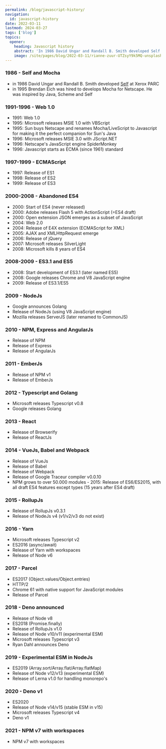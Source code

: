 ```yaml
---
permalink: /blog/javascript-history/
navigation:
  id: javascript-history
date: 2022-03-11
lastmod: 2024-03-27
tags: ['blog']
topics:
  opener:
    heading: Javascript history
    abstract: 'In 1986 David Ungar and Randall B. Smith developed Self at Xerox PARC. Inspired by Java, Scheme and Self Brendan Eich created Javascript in 1995.'
    image: /site/pages/blog/2022-03-11/rianne-zuur-UTZsyY9k5MQ-unsplash.jpg
---
```



### 1986 - Self and Mocha

- in 1986 David Ungar and Randall B. Smith developed
  [Self](https://handbook.selflanguage.org/4.5/intro.html) at Xerox PARC
- in 1995 Brendan Eich was hired to develops Mocha for Netscape. He was inspired
  by Java, Scheme and Self

### 1991-1996 - Web 1.0

- 1991: Web 1.0
- 1995: Microsoft releases MSIE 1.0 with VBScript
- 1995: Sun buys Netscape and renames Mocha/LiveScript to Javascript for making
  it the perfect companion for Sun's Java
- 1996: Microsoft releases MSIE 3.0 with JScript.NET
- 1996: Netscape's JavaScript engine SpiderMonkey
- 1996: Javascript starts as ECMA (since 1961) standard

### 1997-1999 - ECMAScript

- 1997: Release of ES1
- 1998: Release of ES2
- 1999: Release of ES3

### 2000-2008 - Abandoned ES4

- 2000: Start of ES4 (never released)
- 2000: Adobe releases Flash 5 with ActionScript (=ES4 draft)
- 2000: Open extension JSON emerges as a subset of JavaScript
- 2004: Web 2.0
- 2004: Release of E4X extension (ECMAScript for XML)
- 2005: AJAX and XMLHttpRequest emerge
- 2006: Release of jQuery
- 2007: Microsoft releases SilverLight
- 2008: Microsoft kills 8 years of ES4

### 2008-2009 - ES3.1 and ES5

- 2008: Start development of ES3.1 (later named ES5)
- 2008: Google releases Chrome and V8 JavaScript engine
- 2009: Release of ES3.1/ES5

### 2009 - NodeJs

- Google announces Golang
- Release of NodeJs (using V8 JavaScript engine)
- Mozilla releases ServerJS (later renamed to CommonJS)

### 2010 - NPM, Express and AngularJs

- Release of NPM
- Release of Express
- Release of AngularJs

### 2011 - EmberJs

- Release of NPM v1
- Release of EmberJs

### 2012 - Typescript and Golang

- Microsoft releases Typescript v0.8
- Google releases Golang

### 2013 - React

- Release of Browserify
- Release of ReactJs

### 2014 - VueJs, Babel and Webpack

- Release of VueJs
- Release of Babel
- Release of Webpack
- Release of Google Traceur compiler v0.0.10
- NPM grows to over 50.000 modules - 2015: Release of ES6/ES2015, with all draft
  ES4 features except types (15 years after ES4 draft)

### 2015 - RollupJs

- Release of RollupJs v0.3.1
- Release of NodeJs v4 (v1/v2/v3 do not exist)

### 2016 - Yarn

- Microsoft releases Typescript v2
- ES2016 (async/await)
- Release of Yarn with workspaces
- Release of Node v6

### 2017 - Parcel

- ES2017 (Object.values/Object.entries)
- HTTP/2
- Chrome 61 with native support for JavaScript modules
- Release of Parcel

### 2018 - Deno announced

- Release of Node v8
- ES2018 (Promise.finally)
- Release of RollupJs v1.0
- Release of Node v10/v11 (experimental ESM)
- Microsoft releases Typescript v3
- Ryan Dahl announces Deno

### 2019 - Experimental ESM in NodeJs

- ES2019 (Array.sort/Array.flat/Array.flatMap)
- Release of Node v12/v13 (experimental ESM)
- Release of Lerna v1.0 for handling monorepo's

### 2020 - Deno v1

- ES2020
- Release of Node v14/v15 (stable ESM in v15)
- Microsoft releases Typescript v4
- Deno v1

### 2021 - NPM v7 with workspaces

- NPM v7 with workspaces

